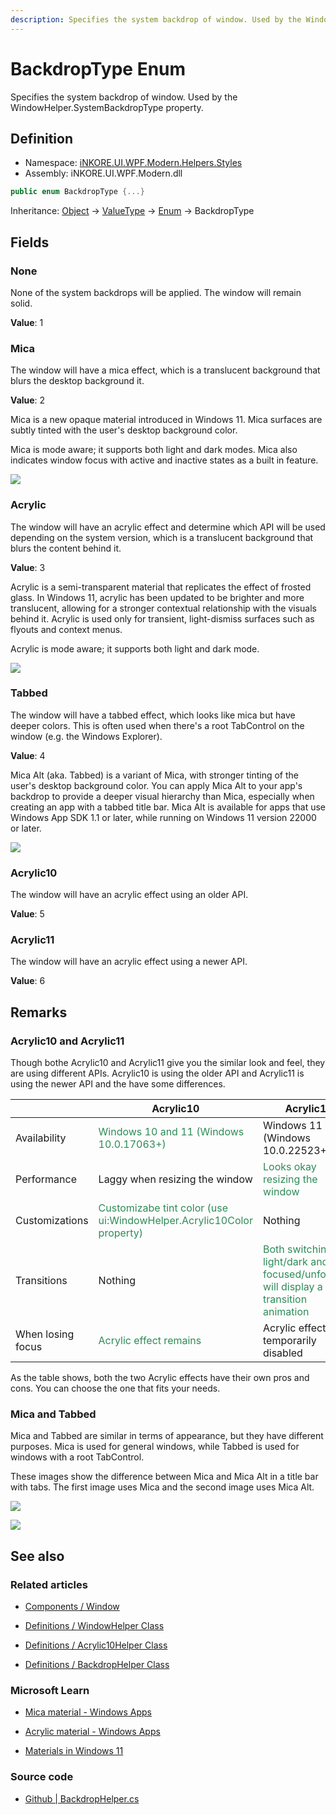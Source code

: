---
description: Specifies the system backdrop of window. Used by the WindowHelper.SystemBackdropType property.
---

# BackdropType Enum

Specifies the system backdrop of window. Used by the WindowHelper.SystemBackdropType property.

## Definition

- Namespace: [iNKORE.UI.WPF.Modern.Helpers.Styles](.)
- Assembly: iNKORE.UI.WPF.Modern.dll

```csharp
public enum BackdropType {...}
```

Inheritance: [Object](https://learn.microsoft.com/en-us/dotnet/api/system.object) → [ValueType](https://learn.microsoft.com/en-us/dotnet/api/system.valuetype?view=windowsdesktop-8.0) → [Enum](https://learn.microsoft.com/en-us/dotnet/api/system.enum?view=windowsdesktop-8.0) → BackdropType

## Fields

### None

None of the system backdrops will be applied. The window will remain solid.

**Value**: 1

### Mica

The window will have a mica effect, which is a translucent background that blurs the desktop background it.

**Value**: 2

Mica is a new opaque material introduced in Windows 11. Mica surfaces are subtly tinted with the user's desktop background color.

Mica is mode aware; it supports both light and dark modes. Mica also indicates window focus with active and inactive states as a built in feature.

![](materials_mica_hero_1880.png)

### Acrylic

The window will have an acrylic effect and determine which API will be used depending on the system version, which is a translucent background that blurs the content behind it.

**Value**: 3

Acrylic is a semi-transparent material that replicates the effect of frosted glass. In Windows 11, acrylic has been updated to be brighter and more translucent, allowing for a stronger contextual relationship with the visuals behind it. Acrylic is used only for transient, light-dismiss surfaces such as flyouts and context menus.

Acrylic is mode aware; it supports both light and dark mode.

![](materials_acrylic_hero_1880.png)

### Tabbed

The window will have a tabbed effect, which looks like mica but have deeper colors. This is often used when there's a root TabControl on the window (e.g. the Windows Explorer).

**Value**: 4

Mica Alt (aka. Tabbed) is a variant of Mica, with stronger tinting of the user's desktop background color. You can apply Mica Alt to your app's backdrop to provide a deeper visual hierarchy than Mica, especially when creating an app with a tabbed title bar. Mica Alt is available for apps that use Windows App SDK 1.1 or later, while running on Windows 11 version 22000 or later.

![](mica-alt-tabs.png)

### Acrylic10

The window will have an acrylic effect using an older API.

**Value**: 5

### Acrylic11

The window will have an acrylic effect using a newer API.

**Value**: 6

## Remarks

### Acrylic10 and Acrylic11

Though bothe Acrylic10 and Acrylic11 give you the similar look and feel, they are using different APIs. Acrylic10 is using the older API and Acrylic11 is using the newer API and the have some differences.

|                   | Acrylic10                                                            | Acrylic11                                                                           |
|-------------------|----------------------------------------------------------------------|-------------------------------------------------------------------------------------|
| Availability      | <font color="seagreen">Windows 10 and 11 (Windows 10.0.17063+)</font>                              | Windows 11 (Windows 10.0.22523+)                                                    |
| Performance       | Laggy when resizing the window                                       |  <font color="seagreen">Looks okay resizing the window</font>                                                      |
| Customizations    | <font color="seagreen">Customizabe tint color (use ui:WindowHelper.Acrylic10Color property)</font> | Nothing                                                                             |
| Transitions       | Nothing                                                              | <font color="seagreen">Both switching light/dark and focused/unfocused will display a transition animation</font> |
| When losing focus | <font color="seagreen">Acrylic effect remains</font>                                               | Acrylic effect temporarily disabled                                                 |

As the table shows, both the two Acrylic effects have their own pros and cons. You can choose the one that fits your needs.

### Mica and Tabbed

Mica and Tabbed are similar in terms of appearance, but they have different purposes. Mica is used for general windows, while Tabbed is used for windows with a root TabControl.

These images show the difference between Mica and Mica Alt in a title bar with tabs. The first image uses Mica and the second image uses Mica Alt.

![](mica-tabs.png)

![](mica-alt-tabs.png)

## See also

### Related articles

- [Components / Window](%BASE_NAME%/components/dialogs/window#system-backdrops)

- [Definitions / WindowHelper Class](%BASE_NAME%/definitions/controls/helpers/window-helper#systembackdroptype)

- [Definitions / Acrylic10Helper Class](%BASE_NAME%/definitions/controls/helpers/acrylic10-helper)

- [Definitions / BackdropHelper Class](%BASE_NAME%/definitions/controls/helpers/backdrop-helper)

### Microsoft Learn

- [Mica material - Windows Apps](https://learn.microsoft.com/en-us/windows/apps/design/style/mica)

- [Acrylic material - Windows Apps](https://learn.microsoft.com/en-us/windows/apps/design/style/acrylic)

- [Materials in Windows 11](https://learn.microsoft.com/en-us/windows/apps/design/signature-experiences/materials)

### Source code

- [Github | BackdropHelper.cs](https://github.com/iNKORE-NET/UI.WPF.Modern/blob/main/source/iNKORE.UI.WPF.Modern/Helpers/Styles/BackdropHelper.cs#L18)
